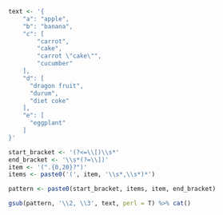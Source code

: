```r
text <- '{
    "a": "apple",
    "b": "banana",
    "c": [
        "carrot",
        "cake",
        "carrot \"cake\"",
        "cucumber"
    ],
    "d": [
      "dragon fruit",
      "durum",
      "diet coke"
    ],
    "e": [
      "eggplant"
    ]
}'
```



```r

start_bracket <- '(?<=\\[)\\s*'
end_bracket <- '\\s*(?=\\])'
item <- '(".{0,20}?")'
items <- paste0('(', item, '\\s*,\\s*)*')

pattern <- paste0(start_bracket, items, item, end_bracket)

gsub(pattern, '\\2, \\3', text, perl = T) %>% cat()
```

